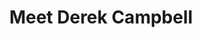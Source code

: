 ---
slug: /pei-devs/elders
title: Meet Derek Campbell
description: One of the original members of the group. Derek was an active elder in 2013-2015 where he helped spread the group across the island, bring the group through Summerside and beyond.
firstName: Derek
lastName: Campbell
photo: /images/profiles/derek-campbell.png
pubDate: 01/16/2023
peiDevsElder: inactive
---